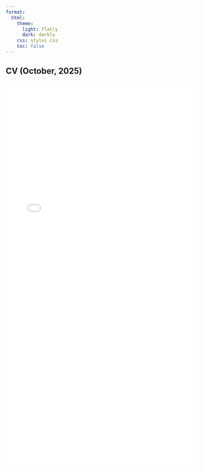 ```yaml
---
format:
  html:
    theme:
      light: flatly
      dark: darkly
    css: styles.css
    toc: false
---
```

::: page-header
# CV (October, 2025)
:::

![](docs/CV_Amrita.pdf){width="100%" height="1000px"}
